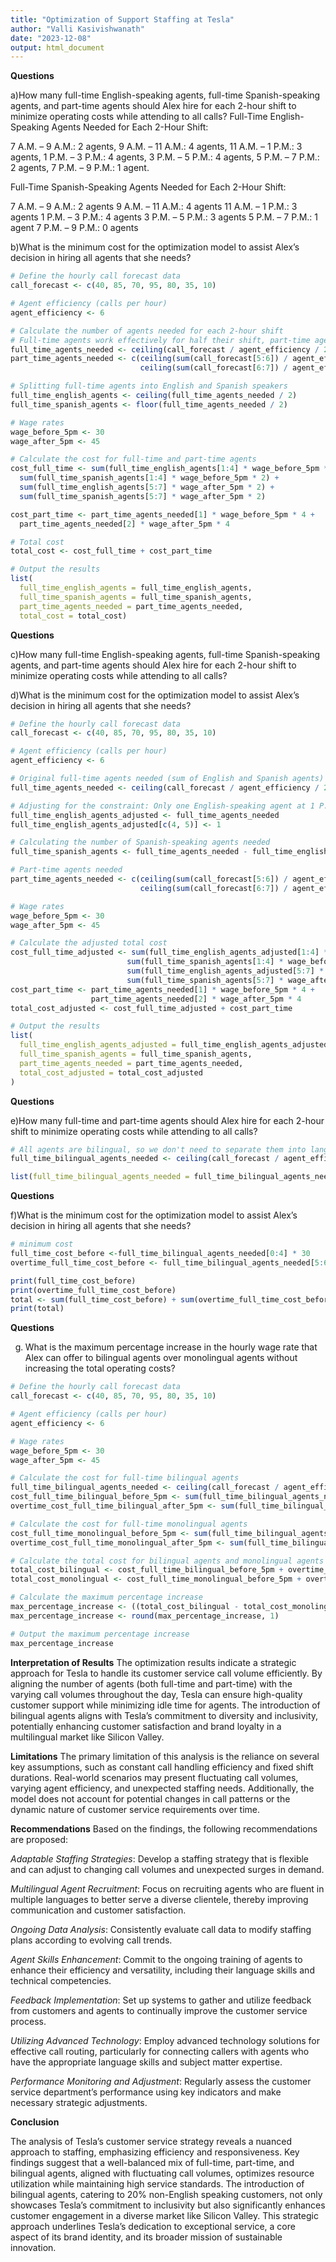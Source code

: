 ```yaml
---
title: "Optimization of Support Staffing at Tesla"
author: "Valli Kasivishwanath"
date: "2023-12-08"
output: html_document
---
```


**Questions**

a)How many full-time English-speaking agents, full-time Spanish-speaking agents, and
part-time agents should Alex hire for each 2-hour shift to minimize operating costs
while attending to all calls? 
Full-Time English-Speaking Agents Needed for Each 2-Hour Shift:

7 A.M. – 9 A.M.: 2 agents, 
 9 A.M. – 11 A.M.: 4 agents, 
 11 A.M. – 1 P.M.: 3 agents, 
 1 P.M. – 3 P.M.: 4 agents, 
 3 P.M. – 5 P.M.: 4 agents,
 5 P.M. – 7 P.M.: 2 agents,
 7 P.M. – 9 P.M.: 1 agent.

Full-Time Spanish-Speaking Agents Needed for Each 2-Hour Shift:

7 A.M. – 9 A.M.: 2 agents
 9 A.M. – 11 A.M.: 4 agents
 11 A.M. – 1 P.M.: 3 agents
 1 P.M. – 3 P.M.: 4 agents
 3 P.M. – 5 P.M.: 3 agents
 5 P.M. – 7 P.M.: 1 agent
 7 P.M. – 9 P.M.: 0 agents

b)What is the minimum cost for the optimization model to assist Alex’s decision in
hiring all agents that she needs? 

```r
# Define the hourly call forecast data
call_forecast <- c(40, 85, 70, 95, 80, 35, 10)

# Agent efficiency (calls per hour)
agent_efficiency <- 6

# Calculate the number of agents needed for each 2-hour shift
# Full-time agents work effectively for half their shift, part-time agents for their entire shift
full_time_agents_needed <- ceiling(call_forecast / agent_efficiency / 2)
part_time_agents_needed <- c(ceiling(sum(call_forecast[5:6]) / agent_efficiency),
                             ceiling(sum(call_forecast[6:7]) / agent_efficiency))

# Splitting full-time agents into English and Spanish speakers
full_time_english_agents <- ceiling(full_time_agents_needed / 2)
full_time_spanish_agents <- floor(full_time_agents_needed / 2)

# Wage rates
wage_before_5pm <- 30
wage_after_5pm <- 45

# Calculate the cost for full-time and part-time agents
cost_full_time <- sum(full_time_english_agents[1:4] * wage_before_5pm * 2) +
  sum(full_time_spanish_agents[1:4] * wage_before_5pm * 2) +
  sum(full_time_english_agents[5:7] * wage_after_5pm * 2) +
  sum(full_time_spanish_agents[5:7] * wage_after_5pm * 2)

cost_part_time <- part_time_agents_needed[1] * wage_before_5pm * 4 +
  part_time_agents_needed[2] * wage_after_5pm * 4

# Total cost
total_cost <- cost_full_time + cost_part_time

# Output the results
list(
  full_time_english_agents = full_time_english_agents,
  full_time_spanish_agents = full_time_spanish_agents,
  part_time_agents_needed = part_time_agents_needed,
  total_cost = total_cost)

```
**Questions**

c)How many full-time English-speaking agents, full-time Spanish-speaking agents, and
part-time agents should Alex hire for each 2-hour shift to minimize operating costs
while attending to all calls? 

d)What is the minimum cost for the optimization model to assist Alex’s decision in
hiring all agents that she needs? 

```r
# Define the hourly call forecast data
call_forecast <- c(40, 85, 70, 95, 80, 35, 10)

# Agent efficiency (calls per hour)
agent_efficiency <- 6

# Original full-time agents needed (sum of English and Spanish agents)
full_time_agents_needed <- ceiling(call_forecast / agent_efficiency / 2)

# Adjusting for the constraint: Only one English-speaking agent at 1 P.M. and 3 P.M.
full_time_english_agents_adjusted <- full_time_agents_needed
full_time_english_agents_adjusted[c(4, 5)] <- 1

# Calculating the number of Spanish-speaking agents needed
full_time_spanish_agents <- full_time_agents_needed - full_time_english_agents_adjusted

# Part-time agents needed
part_time_agents_needed <- c(ceiling(sum(call_forecast[5:6]) / agent_efficiency),
                             ceiling(sum(call_forecast[6:7]) / agent_efficiency))

# Wage rates
wage_before_5pm <- 30
wage_after_5pm <- 45

# Calculate the adjusted total cost
cost_full_time_adjusted <- sum(full_time_english_agents_adjusted[1:4] * wage_before_5pm * 2) +
                          sum(full_time_spanish_agents[1:4] * wage_before_5pm * 2) +
                          sum(full_time_english_agents_adjusted[5:7] * wage_after_5pm * 2) +
                          sum(full_time_spanish_agents[5:7] * wage_after_5pm * 2)
cost_part_time <- part_time_agents_needed[1] * wage_before_5pm * 4 +
                  part_time_agents_needed[2] * wage_after_5pm * 4
total_cost_adjusted <- cost_full_time_adjusted + cost_part_time

# Output the results
list(
  full_time_english_agents_adjusted = full_time_english_agents_adjusted,
  full_time_spanish_agents = full_time_spanish_agents,
  part_time_agents_needed = part_time_agents_needed,
  total_cost_adjusted = total_cost_adjusted
)
```
**Questions**

e)How many full-time and part-time agents should Alex hire for each 2-hour shift to
minimize operating costs while attending to all calls? 

```r
# All agents are bilingual, so we don't need to separate them into languages
full_time_bilingual_agents_needed <- ceiling(call_forecast / agent_efficiency / 2)

list(full_time_bilingual_agents_needed = full_time_bilingual_agents_needed)

```
**Questions**

f)What is the minimum cost for the optimization model to assist Alex’s decision in hiring all agents that she needs? 

```r
# minimum cost 
full_time_cost_before <-full_time_bilingual_agents_needed[0:4] * 30 
overtime_full_time_cost_before <- full_time_bilingual_agents_needed[5:6] * 45 

print(full_time_cost_before)
print(overtime_full_time_cost_before)
total <- sum(full_time_cost_before) + sum(overtime_full_time_cost_before)
print(total)
```
**Questions**

g) What is the maximum percentage increase in the hourly wage rate that Alex can offer to bilingual agents over monolingual agents without increasing the total operating costs?


```r
# Define the hourly call forecast data
call_forecast <- c(40, 85, 70, 95, 80, 35, 10)

# Agent efficiency (calls per hour)
agent_efficiency <- 6

# Wage rates
wage_before_5pm <- 30
wage_after_5pm <- 45

# Calculate the cost for full-time bilingual agents
full_time_bilingual_agents_needed <- ceiling(call_forecast / agent_efficiency / 2)
cost_full_time_bilingual_before_5pm <- sum(full_time_bilingual_agents_needed[1:4] * wage_before_5pm * 2)
overtime_cost_full_time_bilingual_after_5pm <- sum(full_time_bilingual_agents_needed[5:7] * wage_after_5pm * 2)

# Calculate the cost for full-time monolingual agents
cost_full_time_monolingual_before_5pm <- sum(full_time_bilingual_agents_needed[1:4] * wage_before_5pm * 2)
overtime_cost_full_time_monolingual_after_5pm <- sum(full_time_bilingual_agents_needed[5:7] * wage_before_5pm * 2)

# Calculate the total cost for bilingual agents and monolingual agents
total_cost_bilingual <- cost_full_time_bilingual_before_5pm + overtime_cost_full_time_bilingual_after_5pm
total_cost_monolingual <- cost_full_time_monolingual_before_5pm + overtime_cost_full_time_monolingual_after_5pm

# Calculate the maximum percentage increase
max_percentage_increase <- ((total_cost_bilingual - total_cost_monolingual) / total_cost_monolingual) * 100
max_percentage_increase <- round(max_percentage_increase, 1)

# Output the maximum percentage increase
max_percentage_increase
```


**Interpretation of Results**
The optimization results indicate a strategic approach for Tesla to handle its customer service call volume efficiently. By aligning the number of agents (both full-time and part-time) with the varying call volumes throughout the day, Tesla can ensure high-quality customer support while minimizing idle time for agents. The introduction of bilingual agents aligns with Tesla’s commitment to diversity and inclusivity, potentially enhancing customer satisfaction and brand loyalty in a multilingual market like Silicon Valley.

**Limitations**
The primary limitation of this analysis is the reliance on several key assumptions, such as constant call handling efficiency and fixed shift durations. Real-world scenarios may present fluctuating call volumes, varying agent efficiency, and unexpected staffing needs. Additionally, the model does not account for potential changes in call patterns or the dynamic nature of customer service requirements over time.

**Recommendations**
Based on the findings, the following recommendations are proposed:

*Adaptable Staffing Strategies*: Develop a staffing strategy that is flexible and can adjust to changing call volumes and unexpected surges in demand.

*Multilingual Agent Recruitment*: Focus on recruiting agents who are fluent in multiple languages to better serve a diverse clientele, thereby improving communication and customer satisfaction.

*Ongoing Data Analysis*: Consistently evaluate call data to modify staffing plans according to evolving call trends.

*Agent Skills Enhancement*: Commit to the ongoing training of agents to enhance their efficiency and versatility, including their language skills and technical competencies.

*Feedback Implementation*: Set up systems to gather and utilize feedback from customers and agents to continually improve the customer service process.

*Utilizing Advanced Technology*: Employ advanced technology solutions for effective call routing, particularly for connecting callers with agents who have the appropriate language skills and subject matter expertise.

*Performance Monitoring and Adjustment*: Regularly assess the customer service department's performance using key indicators and make necessary strategic adjustments.

**Conclusion**

The analysis of Tesla's customer service strategy reveals a nuanced approach to staffing, emphasizing efficiency and responsiveness. Key findings suggest that a well-balanced mix of full-time, part-time, and bilingual agents, aligned with fluctuating call volumes, optimizes resource utilization while maintaining high service standards. The introduction of bilingual agents, catering to 20% non-English speaking customers, not only showcases Tesla's commitment to inclusivity but also significantly enhances customer engagement in a diverse market like Silicon Valley. This strategic approach underlines Tesla's dedication to exceptional service, a core aspect of its brand identity, and its broader mission of sustainable innovation.


